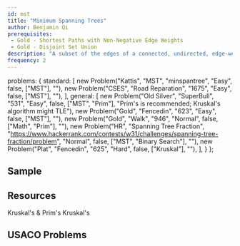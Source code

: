 ```yaml
---
id: mst
title: "Minimum Spanning Trees"
author: Benjamin Qi
prerequisites:
 - Gold - Shortest Paths with Non-Negative Edge Weights
 - Gold - Disjoint Set Union
description: "A subset of the edges of a connected, undirected, edge-weighted graph that connects all the vertices to each other of minimum total weight, where no cycles are allowed."
frequency: 2
---
```



  problems: {
    standard: [
      new Problem("Kattis", "MST", "minspantree", "Easy", false, ["MST"], ""),
      new Problem("CSES", "Road Reparation", "1675", "Easy", false, ["MST"], ""),
    ],
    general: [
      new Problem("Old Silver", "SuperBull", "531", "Easy", false, ["MST", "Prim"], "Prim's is recommended; Kruskal's algorithm might TLE"),
      new Problem("Gold", "Fencedin", "623", "Easy", false, ["MST"], ""),
      new Problem("Gold", "Walk", "946", "Normal", false, ["Math", "Prim"], ""),
      new Problem("HR", "Spanning Tree Fraction", "https://www.hackerrank.com/contests/w31/challenges/spanning-tree-fraction/problem", "Normal", false, ["MST", "Binary Search"], ""),
      new Problem("Plat", "Fencedin", "625", "Hard", false, ["Kruskal"], ""),
    ],
  }
};

## Sample

<Problems problems={metadata.problems.standard} />

## Resources

<Resources>
  <Resource source="CPH" title="15 - Spanning Trees" starred>Kruskal's & Prim's</Resource>
  <Resource source="PAPS" title="12.4">Kruskal's</Resource>
  <Resource source="cp-algo" title="Prim's" url="graph/mst_prim.html"></Resource>
  <Resource source="cp-algo" title="Kruskal's" url="graph/mst_kruskal.html"></Resource>
  <Resource source="cp-algo" title="Kruskal's with DSU" url="graph/mst_kruskal_with_dsu.html"></Resource>
</Resources>

## USACO Problems

<Problems problems={metadata.problems.general} />
